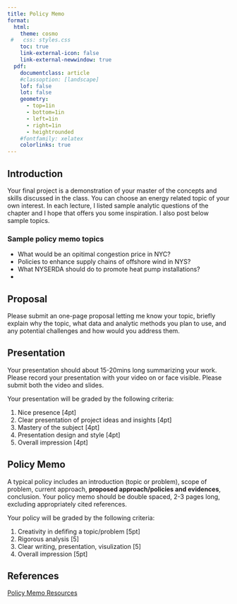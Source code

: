 ```yaml
---
title: Policy Memo
format: 
  html: 
    theme: cosmo
 #   css: styles.css
    toc: true
    link-external-icon: false
    link-external-newwindow: true
  pdf: 
    documentclass: article
    #classoption: [landscape]
    lof: false
    lot: false
    geometry:
      - top=1in
      - bottom=1in
      - left=1in
      - right=1in
      - heightrounded
    #fontfamily: xelatex
    colorlinks: true
---
```


## Introduction

Your final project is a demonstration of your master of the concepts and skills discussed in the class. You can choose an energy related topic of your own interest. In each lecture, I listed sample analytic questions of the chapter and I hope that offers you some inspiration. I also post below sample topics.

### Sample policy memo topics

- What would be an opitimal congestion price in NYC?
- Policies to enhance supply chains of offshore wind in NYS?
- What NYSERDA should do to promote heat pump installations?
- 


## Proposal

Please submit an one-page proposal letting me know your topic, briefly explain why the topic, what data and analytic methods you plan to use, and any potential challenges and how would you address them.


## Presentation

Your presentation should about 15-20mins long summarizing your work. Please record your presentation with your video on or face visible. Please submit both the video and slides.

Your presentation will be graded by the following criteria:

1. Nice presence [4pt]
2. Clear presentation of project ideas and insights [4pt]
3. Mastery of the subject [4pt]
4. Presentation design and style [4pt]
5. Overall impression [4pt]


## Policy Memo

A typical policy includes an introduction (topic or problem), scope of problem, current approach, **proposed approach/policies and evidences**, conclusion. Your policy memo should be double spaced, 2-3 pages long, excluding appropriately cited references. 

Your policy will be graded by the following criteria:

1. Creativity in defifing a topic/problem [5pt]
2. Rigorous analysis [5]
3. Clear writing, presentation, visulization [5]
4. Overall impression [5pt]

## References

[Policy Memo Resources](https://policymemos.hks.harvard.edu/home)
